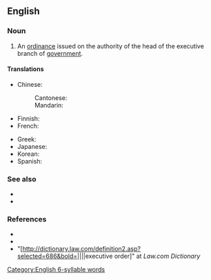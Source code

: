 ==English==
{{wikipedia|Executive Order}}

===Noun===
{{en-noun}}

# {{lb|en|legal|chiefly|US}} An [[ordinance]] issued on the authority of the head of the executive branch of [[government]].

====Translations====
{{trans-top|decree issued on the authority of the executive branch of government}}
* Chinese:
*: Cantonese: {{t|yue|行政命令|tr=hang4 zing3 ming6 ling6}}
*: Mandarin: {{t+|cmn|行政命令|tr=xíngzhèng mìnglìng}}
* Finnish: {{t+|fi|asetus}} {{q|closest equivalent}}
* French: {{t+|fr|ordonnance|f}}
{{trans-mid}}
* Greek: {{t|el|πράξη νομοθετικού περιεχομένου|f}}
* Japanese: {{t|ja|大統領令|tr=daitōryōrei}}
* Korean: {{t-needed|ko}}
* Spanish: {{t-needed|es}}
{{trans-bottom}}

===See also===
* {{l|en|order-in-council}}
* {{l|en|presidential memoranda}}

===References===
* {{R:Dictionary.com}}
* {{R:Merriam Webster Online}}
* "[http://dictionary.law.com/definition2.asp?selected=686&bold=||||executive order]" at ''Law.com Dictionary''

[[Category:English 6-syllable words]]